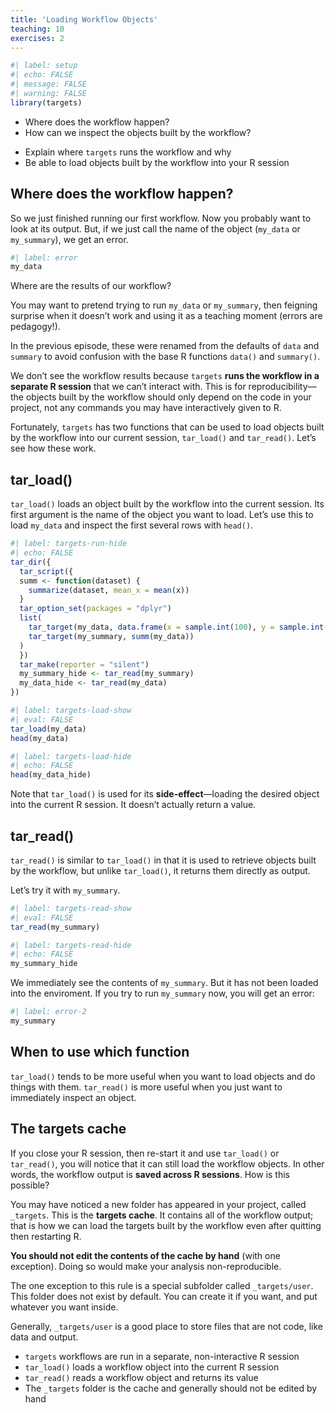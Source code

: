 ```yaml
---
title: 'Loading Workflow Objects'
teaching: 10
exercises: 2
---
```


```r
#| label: setup
#| echo: FALSE
#| message: FALSE
#| warning: FALSE
library(targets)
```

:::::::::::::::::::::::::::::::::::::: questions 

- Where does the workflow happen?
- How can we inspect the objects built by the workflow?

::::::::::::::::::::::::::::::::::::::::::::::::

::::::::::::::::::::::::::::::::::::: objectives

- Explain where `targets` runs the workflow and why
- Be able to load objects built by the workflow into your R session

::::::::::::::::::::::::::::::::::::::::::::::::

## Where does the workflow happen?

So we just finished running our first workflow.
Now you probably want to look at its output.
But, if we just call the name of the object (`my_data` or `my_summary`), we get an error.
```r
#| label: error
my_data
```

Where are the results of our workflow?

::::::::::::::::::::::::::::::::::::: instructor

You may want to pretend trying to run `my_data` or `my_summary`, then feigning surprise when it doesn't work and using it as a teaching moment (errors are pedagogy!).

In the previous episode, these were renamed from the defaults of `data` and `summary` to avoid confusion with the base R functions `data()` and `summary()`.

::::::::::::::::::::::::::::::::::::::::::::::::

We don't see the workflow results because `targets` **runs the workflow in a separate R session** that we can't interact with.
This is for reproducibility---the objects built by the workflow should only depend on the code in your project, not any commands you may have interactively given to R.

Fortunately, `targets` has two functions that can be used to load objects built by the workflow into our current session, `tar_load()` and `tar_read()`.
Let's see how these work.

## tar_load()

`tar_load()` loads an object built by the workflow into the current session.
Its first argument is the name of the object you want to load.
Let's use this to load `my_data` and inspect the first several rows with `head()`.

```r
#| label: targets-run-hide
#| echo: FALSE
tar_dir({
  tar_script({
  summ <- function(dataset) {
    summarize(dataset, mean_x = mean(x))
  }
  tar_option_set(packages = "dplyr")
  list(
    tar_target(my_data, data.frame(x = sample.int(100), y = sample.int(100))),
    tar_target(my_summary, summ(my_data))
  )
  })
  tar_make(reporter = "silent")
  my_summary_hide <- tar_read(my_summary)
  my_data_hide <- tar_read(my_data)
})
```

```r
#| label: targets-load-show
#| eval: FALSE
tar_load(my_data)
head(my_data)
```

```r
#| label: targets-load-hide
#| echo: FALSE
head(my_data_hide)
```

Note that `tar_load()` is used for its **side-effect**---loading the desired object into the current R session.
It doesn't actually return a value.

## tar_read()

`tar_read()` is similar to `tar_load()` in that it is used to retrieve objects built by the workflow, but unlike `tar_load()`, it returns them directly as output.

Let's try it with `my_summary`.

```r
#| label: targets-read-show
#| eval: FALSE
tar_read(my_summary)
```

```r
#| label: targets-read-hide
#| echo: FALSE
my_summary_hide
```

We immediately see the contents of `my_summary`.
But it has not been loaded into the enviroment.
If you try to run `my_summary` now, you will get an error:

```r
#| label: error-2
my_summary
```

## When to use which function

`tar_load()` tends to be more useful when you want to load objects and do things with them.
`tar_read()` is more useful when you just want to immediately inspect an object.

## The targets cache

If you close your R session, then re-start it and use `tar_load()` or `tar_read()`, you will notice that it can still load the workflow objects.
In other words, the workflow output is **saved across R sessions**.
How is this possible?

You may have noticed a new folder has appeared in your project, called `_targets`.
This is the **targets cache**.
It contains all of the workflow output; that is how we can load the targets built by the workflow even after quitting then restarting R.

**You should not edit the contents of the cache by hand** (with one exception).
Doing so would make your analysis non-reproducible.

The one exception to this rule is a special subfolder called `_targets/user`.
This folder does not exist by default.
You can create it if you want, and put whatever you want inside.

Generally, `_targets/user` is a good place to store files that are not code, like data and output.

::::::::::::::::::::::::::::::::::::: keypoints 

- `targets` workflows are run in a separate, non-interactive R session
- `tar_load()` loads a workflow object into the current R session
- `tar_read()` reads a workflow object and returns its value
- The `_targets` folder is the cache and generally should not be edited by hand

::::::::::::::::::::::::::::::::::::::::::::::::

